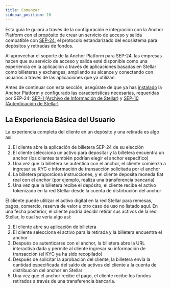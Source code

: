 ```yaml
---
title: Comenzar
sidebar_position: 10
---
```


Esta guía te guiará a través de la configuración e integración con la Anchor Platform con el propósito de crear un servicio de acceso y salida compatible con [SEP-24][sep-24], el protocolo estandarizado del ecosistema para depósitos y retiradas de fondos.

Al aprovechar el soporte de la Anchor Platform para SEP-24, las empresas hacen que su servicio de acceso y salida esté disponible como una experiencia en la aplicación a través de aplicaciones basadas en Stellar como billeteras y exchanges, ampliando su alcance y conectando con usuarios a través de las aplicaciones que ya utilizan.

Antes de continuar con esta sección, asegúrate de que ya has [instalado][installation-ap] la Anchor Platform y configurado las características necesarias, requeridas por SEP-24: [SEP-1 (Archivo de Información de Stellar)][sep1-ap] y [SEP-10 (Autenticación de Stellar)][sep10-ap]

## La Experiencia Básica del Usuario

La experiencia completa del cliente en un depósito y una retirada es algo así:

1. El cliente abre la aplicación de billetera SEP-24 de su elección
2. El cliente selecciona un activo para depositar y la billetera encuentra un anchor (los clientes también podrían elegir el anchor específico)
3. Una vez que la billetera se autentica con el anchor, el cliente comienza a ingresar su KYC e información de transacción solicitada por el anchor
4. La billetera proporciona instrucciones, y el cliente deposita moneda fiat real con el anchor (por ejemplo, realiza una transferencia bancaria)
5. Una vez que la billetera recibe el depósito, el cliente recibe el activo tokenizado en la red Stellar desde la cuenta de distribución del anchor

El cliente puede utilizar el activo digital en la red Stellar para remesas, pagos, comercio, reserva de valor u otro caso de uso no listado aquí. En una fecha posterior, el cliente podría decidir retirar sus activos de la red Stellar, lo cual se vería algo así:

1. El cliente abre su aplicación de billetera
2. El cliente selecciona el activo para la retirada y la billetera encuentra el anchor
3. Después de autenticarse con el anchor, la billetera abre la URL interactiva dada y permite al cliente ingresar su información de transacción (el KYC ya ha sido recopilado)
4. Después de solicitar la aprobación del cliente, la billetera envía la cantidad especificada del saldo de activos del cliente a la cuenta de distribución del anchor en Stellar
5. Una vez que el anchor recibe el pago, el cliente recibe los fondos retirados a través de una transferencia bancaria.

[sep-24]: https://github.com/stellar/stellar-protocol/blob/master/ecosystem/sep-0024.md
[installation-ap]: ../../admin-guide/getting-started.mdx
[sep1-ap]: ../sep1/README.mdx
[sep10-ap]: ../sep10/README.mdx

